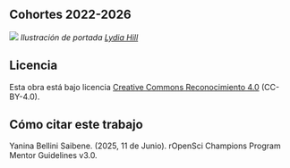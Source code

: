 ## Cohortes 2022-2026 {.unnumbered}

![](images/media/image2.png)
*Ilustración de portada [Lydia Hill](https://www.lydiakahill.com/)*

## Licencia

Esta obra está bajo licencia [Creative Commons Reconocimiento 4.0](https://creativecommons.org/licenses/by/4.0/) (CC-BY-4.0).

## Cómo citar este trabajo

Yanina Bellini Saibene. (2025, 11 de Junio). rOpenSci Champions Program Mentor Guidelines v3.0.


